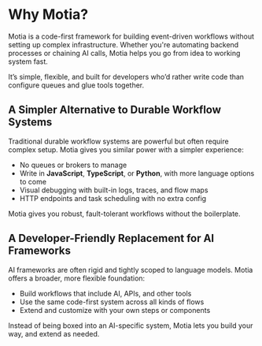 # Why Motia?

Motia is a code-first framework for building event-driven workflows without setting up complex infrastructure. Whether you're automating backend processes or chaining AI calls, Motia helps you go from idea to working system fast.

It’s simple, flexible, and built for developers who’d rather write code than configure queues and glue tools together.

## A Simpler Alternative to Durable Workflow Systems
Traditional durable workflow systems are powerful but often require complex setup. Motia gives you similar power with a simpler experience:

- No queues or brokers to manage
- Write in **JavaScript**, **TypeScript**, or **Python**, with more language options to come
- Visual debugging with built-in logs, traces, and flow maps
- HTTP endpoints and task scheduling with no extra config

Motia gives you robust, fault-tolerant workflows without the boilerplate.

## A Developer-Friendly Replacement for AI Frameworks
AI frameworks are often rigid and tightly scoped to language models. Motia offers a broader, more flexible foundation:

- Build workflows that include AI, APIs, and other tools
- Use the same code-first system across all kinds of flows
- Extend and customize with your own steps or components

Instead of being boxed into an AI-specific system, Motia lets you build your way, and extend as needed.
